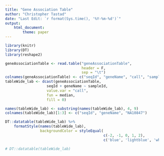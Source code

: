 ```yaml
---
title: "Gene Association Table"
author: "Christopher Tastad"
date: "Last Edit: `r format(Sys.time(), '%Y-%m-%d')`"
output:
    html_document:
        theme: paper
---
```


```r
library(knitr)
library(DT)
library(reshape2)
```

```r
geneAssociationTable <- read.table("geneAssociationTable",
                                   header = F,
                                   sep = "\t")
colnames(geneAssociationTable) <- c("seqId", "geneName", "call", "sampleId")
tableWide_lab <- dcast(geneAssociationTable,
                   seqId + geneName ~ sampleId,
                   value.var = "call",
                   fun = median,
                   fill = 0)

names(tableWide_lab) <- substring(names(tableWide_lab), 4, 9)
colnames(tableWide_lab)[1:3] <- c("seqId", "geneName", "NA10847")

DT::datatable(tableWide_lab) %>%
    formatStyle(names(tableWide_lab),
                backgroundColor = styleEqual(
                                             c(-2, -1, 0, 1, 2),
                                             c('blue', 'lightblue', 'white', 'pink', 'red')))

# DT::datatable(tableWide_lab)
```
